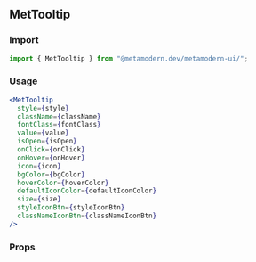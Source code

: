 <!--- MetTooltip.stories.mdx -->


<Meta title="MDX/MetTooltip" component={MetTooltip} />

## MetTooltip

### Import

```jsx
import { MetTooltip } from "@metamodern.dev/metamodern-ui/";
```

### Usage

```jsx
<MetTooltip
  style={style}
  className={className}
  fontClass={fontClass}
  value={value}
  isOpen={isOpen}
  onClick={onClick}
  onHover={onHover}
  icon={icon}
  bgColor={bgColor}
  hoverColor={hoverColor}
  defaultIconColor={defaultIconColor}
  size={size}
  styleIconBtn={styleIconBtn}
  classNameIconBtn={classNameIconBtn}
/>
```

### Props

<ArgsTable of={MetTooltip} />
